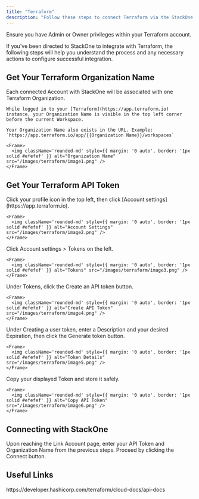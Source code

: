```yaml
---
title: "Terraform"
description: "Follow these steps to connect Terraform via the StackOne Hub successfully."
---
```



<Warning>
  Ensure you have Admin or Owner privileges within your Terraform account.
</Warning>

If you've been directed to StackOne to integrate with Terraform, the following steps will help you understand the process and any necessary actions to configure successful integration.

## Get Your Terraform Organization Name

<Steps>
  <Step title="Find Organization Name">
    Each connected Account with StackOne will be associated with one Terraform Organization.  

    While logged in to your [Terraform](https://app.terraform.io) instance, your Organization Name is visible in the top left corner before the current Workspace.

    Your Organization Name also exists in the URL. Example: `https://app.terraform.io/app/{{Organization Name}}/workspaces`

    <Frame>
      <img className='rounded-md' style={{ margin: '0 auto', border: '1px solid #efefef' }} alt="Organization Name" src="/images/terraform/image1.png" />
    </Frame>
  </Step>
</Steps>

## Get Your Terraform API Token

<Steps>
  <Step title="Open Account Settings">
    Click your profile icon in the top left, then click [Account settings](https://app.terraform.io).

    <Frame>
      <img className='rounded-md' style={{ margin: '0 auto', border: '1px solid #efefef' }} alt="Account Settings" src="/images/terraform/image2.png" />
    </Frame>
  </Step>

  <Step title="Navigate to Tokens">
    Click Account settings > Tokens on the left.

    <Frame>
      <img className='rounded-md' style={{ margin: '0 auto', border: '1px solid #efefef' }} alt="Tokens" src="/images/terraform/image3.png" />
    </Frame>
  </Step>

  <Step title="Create API Token">
    Under Tokens, click the Create an API token button.

    <Frame>
      <img className='rounded-md' style={{ margin: '0 auto', border: '1px solid #efefef' }} alt="Create API Token" src="/images/terraform/image4.png" />
    </Frame>
  </Step>

  <Step title="Enter Token Details">
    Under Creating a user token, enter a Description and your desired Expiration, then click the Generate token button.

    <Frame>
      <img className='rounded-md' style={{ margin: '0 auto', border: '1px solid #efefef' }} alt="Token Details" src="/images/terraform/image5.png" />
    </Frame>
  </Step>

  <Step title="Copy API Token">
    Copy your displayed Token and store it safely.

    <Frame>
      <img className='rounded-md' style={{ margin: '0 auto', border: '1px solid #efefef' }} alt="Copy API Token" src="/images/terraform/image6.png" />
    </Frame>
  </Step>
</Steps>

## Connecting with StackOne

<Steps>
  <Step title="Enter API Token and Organization Name">
    Upon reaching the Link Account page, enter your API Token and Organization Name from the previous steps.
  </Step>

  <Step title="Connect">
    Proceed by clicking the Connect button.
  </Step>
</Steps>

<IntegrationFooter />

## Useful Links
<Card title="API Reference" icon="link" href="https://developer.hashicorp.com/terraform/cloud-docs/api-docs">
    https://developer.hashicorp.com/terraform/cloud-docs/api-docs
</Card>

